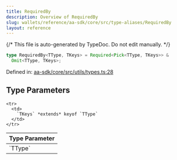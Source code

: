 ```yaml
---
title: RequiredBy
description: Overview of RequiredBy
slug: wallets/reference/aa-sdk/core/src/type-aliases/RequiredBy
layout: reference
---
```


{/* This file is auto-generated by TypeDoc. Do not edit manually. */}

```ts
type RequiredBy<TType, TKeys> = Required<Pick<TType, TKeys>> &
  Omit<TType, TKeys>;
```

Defined in: [aa-sdk/core/src/utils/types.ts:28](https://github.com/alchemyplatform/aa-sdk/blob/9f926c402d1661309abbf8eae8431e52e8c5e53f/aa-sdk/core/src/utils/types.ts#L28)

## Type Parameters

<table>
  <thead>
    <tr>
      <th align="left">Type Parameter</th>
    </tr>
  </thead>

  <tbody>
    <tr>
      <td>
        `TType`
      </td>
    </tr>

    <tr>
      <td>
        `TKeys` *extends* keyof `TType`
      </td>
    </tr>

  </tbody>
</table>
